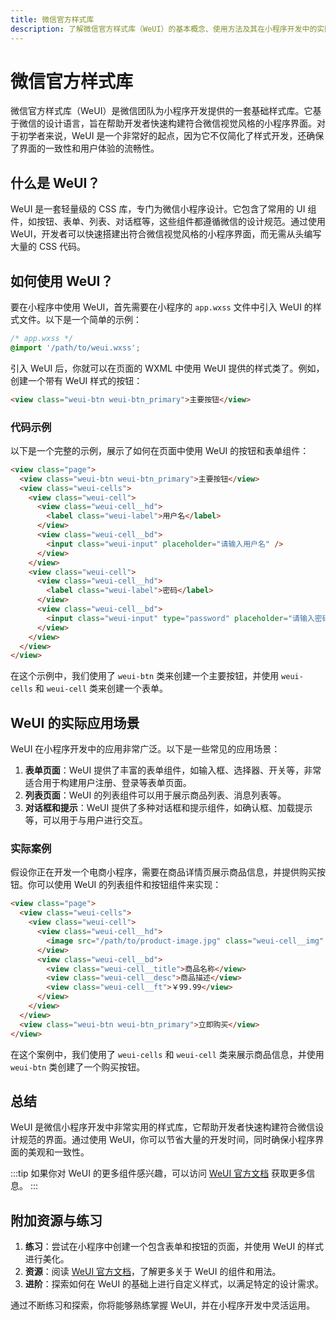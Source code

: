 ```yaml
---
title: 微信官方样式库
description: 了解微信官方样式库（WeUI）的基本概念、使用方法及其在小程序开发中的实际应用。
---
```


# 微信官方样式库

微信官方样式库（WeUI）是微信团队为小程序开发提供的一套基础样式库。它基于微信的设计语言，旨在帮助开发者快速构建符合微信视觉风格的小程序界面。对于初学者来说，WeUI 是一个非常好的起点，因为它不仅简化了样式开发，还确保了界面的一致性和用户体验的流畅性。

## 什么是 WeUI？

WeUI 是一套轻量级的 CSS 库，专门为微信小程序设计。它包含了常用的 UI 组件，如按钮、表单、列表、对话框等，这些组件都遵循微信的设计规范。通过使用 WeUI，开发者可以快速搭建出符合微信视觉风格的小程序界面，而无需从头编写大量的 CSS 代码。

## 如何使用 WeUI？

要在小程序中使用 WeUI，首先需要在小程序的 `app.wxss` 文件中引入 WeUI 的样式文件。以下是一个简单的示例：

```css
/* app.wxss */
@import '/path/to/weui.wxss';
```

引入 WeUI 后，你就可以在页面的 WXML 中使用 WeUI 提供的样式类了。例如，创建一个带有 WeUI 样式的按钮：

```html
<view class="weui-btn weui-btn_primary">主要按钮</view>
```

### 代码示例

以下是一个完整的示例，展示了如何在页面中使用 WeUI 的按钮和表单组件：

```html
<view class="page">
  <view class="weui-btn weui-btn_primary">主要按钮</view>
  <view class="weui-cells">
    <view class="weui-cell">
      <view class="weui-cell__hd">
        <label class="weui-label">用户名</label>
      </view>
      <view class="weui-cell__bd">
        <input class="weui-input" placeholder="请输入用户名" />
      </view>
    </view>
    <view class="weui-cell">
      <view class="weui-cell__hd">
        <label class="weui-label">密码</label>
      </view>
      <view class="weui-cell__bd">
        <input class="weui-input" type="password" placeholder="请输入密码" />
      </view>
    </view>
  </view>
</view>
```

在这个示例中，我们使用了 `weui-btn` 类来创建一个主要按钮，并使用 `weui-cells` 和 `weui-cell` 类来创建一个表单。

## WeUI 的实际应用场景

WeUI 在小程序开发中的应用非常广泛。以下是一些常见的应用场景：

1. **表单页面**：WeUI 提供了丰富的表单组件，如输入框、选择器、开关等，非常适合用于构建用户注册、登录等表单页面。
2. **列表页面**：WeUI 的列表组件可以用于展示商品列表、消息列表等。
3. **对话框和提示**：WeUI 提供了多种对话框和提示组件，如确认框、加载提示等，可以用于与用户进行交互。

### 实际案例

假设你正在开发一个电商小程序，需要在商品详情页展示商品信息，并提供购买按钮。你可以使用 WeUI 的列表组件和按钮组件来实现：

```html
<view class="page">
  <view class="weui-cells">
    <view class="weui-cell">
      <view class="weui-cell__hd">
        <image src="/path/to/product-image.jpg" class="weui-cell__img" />
      </view>
      <view class="weui-cell__bd">
        <view class="weui-cell__title">商品名称</view>
        <view class="weui-cell__desc">商品描述</view>
        <view class="weui-cell__ft">￥99.99</view>
      </view>
    </view>
  </view>
  <view class="weui-btn weui-btn_primary">立即购买</view>
</view>
```

在这个案例中，我们使用了 `weui-cells` 和 `weui-cell` 类来展示商品信息，并使用 `weui-btn` 类创建了一个购买按钮。

## 总结

WeUI 是微信小程序开发中非常实用的样式库，它帮助开发者快速构建符合微信设计规范的界面。通过使用 WeUI，你可以节省大量的开发时间，同时确保小程序界面的美观和一致性。

:::tip
如果你对 WeUI 的更多组件感兴趣，可以访问 [WeUI 官方文档](https://github.com/Tencent/weui) 获取更多信息。
:::

## 附加资源与练习

1. **练习**：尝试在小程序中创建一个包含表单和按钮的页面，并使用 WeUI 的样式进行美化。
2. **资源**：阅读 [WeUI 官方文档](https://github.com/Tencent/weui)，了解更多关于 WeUI 的组件和用法。
3. **进阶**：探索如何在 WeUI 的基础上进行自定义样式，以满足特定的设计需求。

通过不断练习和探索，你将能够熟练掌握 WeUI，并在小程序开发中灵活运用。